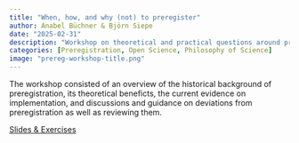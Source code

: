 ```yaml
---
title: "When, how, and why (not) to preregister"
author: Anabel Büchner & Björn Siepe
date: "2025-02-31"
description: "Workshop on theoretical and practical questions around preregistration for the Berlin University Alliance, Berlin."
categories: [Preregistration, Open Science, Philosophy of Science]
image: "prereg-workshop-title.png"
---
```


The workshop consisted of an overview of the historical background of preregistration, its theoretical beneficts, the current evidence on implementation, and discussions and guidance on deviations from preregistration as well as reviewing them. 

<a href="https://osf.io/xqrz2" target="_blank">Slides & Exercises</a>
